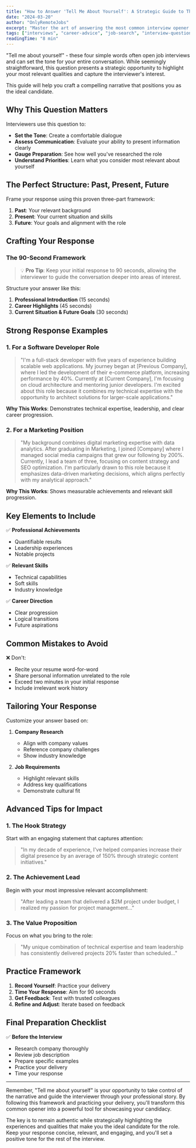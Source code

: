 ```yaml
---
title: "How to Answer 'Tell Me About Yourself': A Strategic Guide to This Critical Interview Question"
date: "2024-03-20"
author: "OnlyRemoteJobs"
excerpt: "Master the art of answering the most common interview opener with our comprehensive guide, including proven frameworks and real-world examples."
tags: ["interviews", "career-advice", "job-search", "interview-questions"]
readingTime: "8 min"
---
```


"Tell me about yourself" - these four simple words often open job interviews and can set the tone for your entire conversation. While seemingly straightforward, this question presents a strategic opportunity to highlight your most relevant qualities and capture the interviewer's interest.

This guide will help you craft a compelling narrative that positions you as the ideal candidate.

## Why This Question Matters

Interviewers use this question to:

- **Set the Tone**: Create a comfortable dialogue
- **Assess Communication**: Evaluate your ability to present information clearly
- **Gauge Preparation**: See how well you've researched the role
- **Understand Priorities**: Learn what you consider most relevant about yourself

## The Perfect Structure: Past, Present, Future

Frame your response using this proven three-part framework:

1. **Past**: Your relevant background
2. **Present**: Your current situation and skills
3. **Future**: Your goals and alignment with the role

## Crafting Your Response

### The 90-Second Framework

> 💡 **Pro Tip**: Keep your initial response to 90 seconds, allowing the interviewer to guide the conversation deeper into areas of interest.

Structure your answer like this:

1. **Professional Introduction** (15 seconds)
2. **Career Highlights** (45 seconds)
3. **Current Situation & Future Goals** (30 seconds)

## Strong Response Examples

### 1. For a Software Developer Role

> "I'm a full-stack developer with five years of experience building scalable web applications. My journey began at [Previous Company], where I led the development of their e-commerce platform, increasing performance by 40%. Currently at [Current Company], I'm focusing on cloud architecture and mentoring junior developers. I'm excited about this role because it combines my technical expertise with the opportunity to architect solutions for larger-scale applications."

**Why This Works**: Demonstrates technical expertise, leadership, and clear career progression.

### 2. For a Marketing Position

> "My background combines digital marketing expertise with data analytics. After graduating in Marketing, I joined [Company] where I managed social media campaigns that grew our following by 200%. Currently, I lead a team of three, focusing on content strategy and SEO optimization. I'm particularly drawn to this role because it emphasizes data-driven marketing decisions, which aligns perfectly with my analytical approach."

**Why This Works**: Shows measurable achievements and relevant skill progression.

## Key Elements to Include

✅ **Professional Achievements**

- Quantifiable results
- Leadership experiences
- Notable projects

✅ **Relevant Skills**

- Technical capabilities
- Soft skills
- Industry knowledge

✅ **Career Direction**

- Clear progression
- Logical transitions
- Future aspirations

## Common Mistakes to Avoid

❌ Don't:

- Recite your resume word-for-word
- Share personal information unrelated to the role
- Exceed two minutes in your initial response
- Include irrelevant work history

## Tailoring Your Response

Customize your answer based on:

1. **Company Research**

   - Align with company values
   - Reference company challenges
   - Show industry knowledge

2. **Job Requirements**
   - Highlight relevant skills
   - Address key qualifications
   - Demonstrate cultural fit

## Advanced Tips for Impact

### 1. The Hook Strategy

Start with an engaging statement that captures attention:

> "In my decade of experience, I've helped companies increase their digital presence by an average of 150% through strategic content initiatives."

### 2. The Achievement Lead

Begin with your most impressive relevant accomplishment:

> "After leading a team that delivered a $2M project under budget, I realized my passion for project management..."

### 3. The Value Proposition

Focus on what you bring to the role:

> "My unique combination of technical expertise and team leadership has consistently delivered projects 20% faster than scheduled..."

## Practice Framework

1. **Record Yourself**: Practice your delivery
2. **Time Your Response**: Aim for 90 seconds
3. **Get Feedback**: Test with trusted colleagues
4. **Refine and Adjust**: Iterate based on feedback

## Final Preparation Checklist

✅ **Before the Interview**

- Research company thoroughly
- Review job description
- Prepare specific examples
- Practice your delivery
- Time your response

---

Remember, "Tell me about yourself" is your opportunity to take control of the narrative and guide the interviewer through your professional story. By following this framework and practicing your delivery, you'll transform this common opener into a powerful tool for showcasing your candidacy.

The key is to remain authentic while strategically highlighting the experiences and qualities that make you the ideal candidate for the role. Keep your response concise, relevant, and engaging, and you'll set a positive tone for the rest of the interview.
